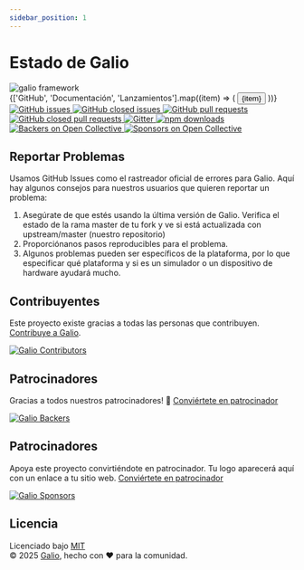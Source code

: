```yaml
---
sidebar_position: 1
---
```


# Estado de Galio

<div className="flex flex-col items-center justify-center space-y-4 p-5 dark:from-gray-800 dark:to-gray-900 rounded-3xl">
  <div className="relative">
    <div className="absolute -inset-4 bg-gradient-to-r from-[#ff1270] to-cyan-500 rounded-full blur-xl opacity-20 animate-pulse"></div>
    <img 
      src="/img/logo.png" 
      alt="galio framework" 
      className="relative w-28 h-28 object-contain drop-shadow-2xl"
    />
  </div>
      <CarbonAds serve="CE7IPK3L" placement="galioio" />
  <div className="flex flex-wrap justify-center gap-3">
    {['GitHub', 'Documentación', 'Lanzamientos'].map((item) => (
      <button 
        key={item}
        className="px-6 py-2.5 text-sm font-semibold text-gray-600 dark:text-gray-300 bg-white dark:bg-gray-800 border border-[#ff1270]/30 dark:border-[#ff1270]/50 rounded-lg transition-all duration-200 hover:bg-[#ff1270]/10 dark:hover:bg-[#ff1270]/20 hover:border-[#ff1270] dark:hover:border-[#ff1270] hover:text-[#ff1270] dark:hover:text-[#ff1270] hover:shadow-md focus:outline-none focus:ring-2 focus:ring-[#ff1270] focus:ring-offset-2"
      >
        {item}
      </button>
    ))}
  </div>
  
  <div className="flex justify-center mb-0">
    <div className="grid grid-cols-2 md:grid-cols-4 lg:grid-cols-4 gap-6 max-w-6xl p-6 items-center">
      <a href="https://github.com/galio-org/galio/issues" target="_blank" rel="noopener noreferrer" className="flex justify-center items-center p-2 rounded-xl bg-white dark:bg-gray-900 shadow-md hover:shadow-xl transition-all duration-300 hover:scale-105 hover:bg-gray-50 dark:hover:bg-gray-800 border border-gray-100 dark:border-gray-700">
        <img src="https://img.shields.io/github/issues/galio-org/galio.svg?style=popout" alt="GitHub issues" className="h-6" />
      </a>
      <a href="https://github.com/galio-org/galio/issues?q=is%3Aissue+is%3Aclosed" target="_blank" rel="noopener noreferrer" className="flex justify-center items-center p-2 rounded-xl bg-white dark:bg-gray-900 shadow-md hover:shadow-xl transition-all duration-300 hover:scale-105 hover:bg-gray-50 dark:hover:bg-gray-800 border border-gray-100 dark:border-gray-700">
        <img src="https://img.shields.io/github/issues-closed/galio-org/galio.svg" alt="GitHub closed issues" className="h-6" />
      </a>
      <a href="https://github.com/galio-org/galio/pulls" target="_blank" rel="noopener noreferrer" className="flex justify-center items-center p-2 rounded-xl bg-white dark:bg-gray-900 shadow-md hover:shadow-xl transition-all duration-300 hover:scale-105 hover:bg-gray-50 dark:hover:bg-gray-800 border border-gray-100 dark:border-gray-700">
        <img src="https://img.shields.io/github/issues-pr/galio-org/galio.svg" alt="GitHub pull requests" className="h-6" />
      </a>
      <a href="https://github.com/galio-org/galio/pulls?q=is%3Apr+is%3Aclosed" target="_blank" rel="noopener noreferrer" className="flex justify-center items-center p-2 rounded-xl bg-white dark:bg-gray-900 shadow-md hover:shadow-xl transition-all duration-300 hover:scale-105 hover:bg-gray-50 dark:hover:bg-gray-800 border border-gray-100 dark:border-gray-700">
        <img src="https://img.shields.io/github/issues-pr-closed/galio-org/galio.svg" alt="GitHub closed pull requests" className="h-6" />
      </a>
      <a href="https://gitter.im/galio-community" target="_blank" rel="noopener noreferrer" className="flex justify-center items-center p-2 rounded-xl bg-white dark:bg-gray-900 shadow-md hover:shadow-xl transition-all duration-300 hover:scale-105 hover:bg-gray-50 dark:hover:bg-gray-800 border border-gray-100 dark:border-gray-700">
        <img src="https://badges.gitter.im/NIT-dgp/General.svg" alt="Gitter" className="h-6" />
      </a>
      <a href="https://www.npmjs.com/package/galio-framework" target="_blank" rel="noopener noreferrer" className="flex justify-center items-center p-2 rounded-xl bg-white dark:bg-gray-900 shadow-md hover:shadow-xl transition-all duration-300 hover:scale-105 hover:bg-gray-50 dark:hover:bg-gray-800 border border-gray-100 dark:border-gray-700">
        <img src="https://img.shields.io/npm/dm/galio-framework.svg" alt="npm downloads" className="h-6" />
      </a>
      <a href="https://opencollective.com/galio/backers" target="_blank" rel="noopener noreferrer" className="flex justify-center items-center p-2 rounded-xl bg-white dark:bg-gray-900 shadow-md hover:shadow-xl transition-all duration-300 hover:scale-105 hover:bg-gray-50 dark:hover:bg-gray-800 border border-gray-100 dark:border-gray-700">
        <img src="https://opencollective.com/galio/backers/badge.svg" alt="Backers on Open Collective" className="h-6" />
      </a>
      <a href="https://opencollective.com/galio/sponsors" target="_blank" rel="noopener noreferrer" className="flex justify-center items-center p-2 rounded-xl bg-white dark:bg-gray-900 shadow-md hover:shadow-xl transition-all duration-300 hover:scale-105 hover:bg-gray-50 dark:hover:bg-gray-800 border border-gray-100 dark:border-gray-700">
        <img src="https://opencollective.com/galio/sponsors/badge.svg" alt="Sponsors on Open Collective" className="h-6" />
      </a>
    </div>
  </div>
</div>

## Reportar Problemas

Usamos GitHub Issues como el rastreador oficial de errores para Galio. Aquí hay algunos consejos para nuestros usuarios que quieren reportar un problema:

1. Asegúrate de que estés usando la última versión de Galio. Verifica el estado de la rama master de tu fork y ve si está actualizada con upstream/master (nuestro repositorio)
2. Proporciónanos pasos reproducibles para el problema.
3. Algunos problemas pueden ser específicos de la plataforma, por lo que especificar qué plataforma y si es un simulador o un dispositivo de hardware ayudará mucho.

## Contribuyentes

Este proyecto existe gracias a todas las personas que contribuyen. [Contribuye a Galio](/docs/contributing).

<div className="flex justify-center my-6">
  <a href="https://github.com/galio-org/galio/contributors" target="_blank" rel="noopener noreferrer">
    <img 
      src="https://opencollective.com/galio/contributors.svg?width=890&button=false" 
      alt="Galio Contributors"
      className="max-w-full h-auto"
    />
  </a>
</div>

## Patrocinadores

Gracias a todos nuestros patrocinadores! 🙏 [Conviértete en patrocinador](https://opencollective.com/galio#backer)

<div className="flex justify-center my-6">
  <a href="https://opencollective.com/galio#backers" target="_blank" rel="noopener noreferrer">
    <img 
      src="https://opencollective.com/galio/backers.svg?width=890" 
      alt="Galio Backers"
      className="max-w-full h-auto"
    />
  </a>
</div>

## Patrocinadores

Apoya este proyecto convirtiéndote en patrocinador. Tu logo aparecerá aquí con un enlace a tu sitio web. [Conviértete en patrocinador](https://opencollective.com/galio#sponsor)

<div className="flex justify-center my-6">
  <a href="https://opencollective.com/galio#sponsors" target="_blank" rel="noopener noreferrer">
    <img 
      src="https://opencollective.com/galio/sponsors.svg?width=890" 
      alt="Galio Sponsors"
      className="max-w-full h-auto"
    />
  </a>
</div>

## Licencia

Licenciado bajo [MIT](https://github.com/galio-org/galio/blob/master/LICENSE)  
© 2025 [Galio](https://galio.io/?ref=galio-repo), hecho con ❤️ para la comunidad.
